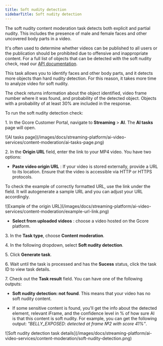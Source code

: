 ---
title: Soft nudity detection
sidebarTitle: Soft nudity detection
---

The soft nudity content moderation task detects both explicit and partial nudity. This includes the presence of male and female faces and other uncovered body parts in a video. 

It's often used to determine whether videos can be published to all users or the publication should be prohibited due to offensive and inappropriate content. For a full list of objects that can be detected with the soft nudity check, read our [API documentation](/docs/api-reference/streaming/ai/create-ai-cm:soft_nudity-task). 

This task allows you to identify faces and other body parts, and it detects more objects than hard nudity detection. For this reason, it takes more time to analyze video for soft nudity. 

The check returns information about the object identified, video frame number where it was found, and probability of the detected object. Objects with a probability of at least 30% are included in the response. 

To run the soft nudity detection check: 

1\. In the Gcore Customer Portal, navigate to **Streaming** > **AI**. The **AI tasks** page will open.


<Frame>![AI tasks page](/images/docs/streaming-platform/ai-video-services/content-moderation/ai-tasks-page.png)</Frame>



2\. In the **Origin URL** field, enter the link to your MP4 video. You have two options: 

  * **Paste video origin URL** : If your video is stored externally, provide a URL to its location. Ensure that the video is accessible via HTTP or HTTPS protocols. 

To check the example of correctly formatted URL, use the link under the field. It will autogenerate a sample URL and you can adjust your URL accordingly. 


<Frame>![Example of the origin URL](/images/docs/streaming-platform/ai-video-services/content-moderation/example-url-link.png)</Frame>


  * **Select from uploaded videos** : choose a video hosted on the Gcore platform.




3\. In the **Task type**, choose **Content moderation**. 

4\. In the following dropdown, select **Soft nudity detection**. 

5\. Click **Generate task**.

6\. Wait until the task is processed and has the **Sucess** status, click the task ID to view task details. 

7\. Check out the **Task result** field. You can have one of the following outputs: 

  * **Soft nudity detection: not found**. This means that your video has no soft nudity content. 

  * If some sensitive content is found, you'll get the info about the detected element, relevant iFrame, and the confidence level in % of how sure AI is that this content is soft nudity. For example, you can get the following output: _"BELLY_EXPOSED: detected at frame №2 with score 41%"_.



<Frame>![Soft nudity detection task details](/images/docs/streaming-platform/ai-video-services/content-moderation/soft-nudity-detection.png)</Frame>
